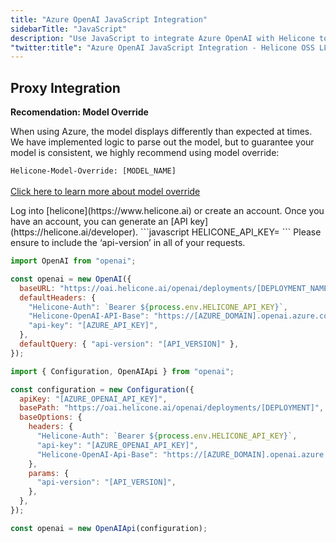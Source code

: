 ```yaml
---
title: "Azure OpenAI JavaScript Integration"
sidebarTitle: "JavaScript"
description: "Use JavaScript to integrate Azure OpenAI with Helicone to log your Azure OpenAI usage."
"twitter:title": "Azure OpenAI JavaScript Integration - Helicone OSS LLM Observability"
---
```


## Proxy Integration

<Info>
<b>Recomendation: Model Override</b>

When using Azure, the model displays differently than expected at times. We have implemented logic to parse out the model, but to guarantee your model is consistent, we highly recommend using model override:

<code>Helicone-Model-Override: [MODEL_NAME]</code>
<br />
<br />
<a href="/helicone-headers/header-directory"> Click here to learn more about model override</a>
</Info>

<Steps>
  <Step title="Create an account + Generate an API Key">
    Log into [helicone](https://www.helicone.ai) or create an account. Once you have an account, you
    can generate an [API key](https://helicone.ai/developer).
  </Step>
  <Step title="Set HELICONE_API_KEY as an environment variable">
```javascript
HELICONE_API_KEY=<your API key>
```
  </Step>
  <Step title="Modify the base path and add a Helicone-Auth header">
  <Note>Please ensure to include the ‘api-version’ in all of your requests.</Note>
<CodeGroup>

```javascript OpenAI V4+
import OpenAI from "openai";

const openai = new OpenAI({
  baseURL: "https://oai.helicone.ai/openai/deployments/[DEPLOYMENT_NAME]",
  defaultHeaders: {
    "Helicone-Auth": `Bearer ${process.env.HELICONE_API_KEY}`,
    "Helicone-OpenAI-API-Base": "https://[AZURE_DOMAIN].openai.azure.com",
    "api-key": "[AZURE_API_KEY]",
  },
  defaultQuery: { "api-version": "[API_VERSION]" },
});
```

```javascript OpenAI
import { Configuration, OpenAIApi } from "openai";

const configuration = new Configuration({
  apiKey: "[AZURE_OPENAI_API_KEY]",
  basePath: "https://oai.helicone.ai/openai/deployments/[DEPLOYMENT]",
  baseOptions: {
    headers: {
      "Helicone-Auth": `Bearer ${process.env.HELICONE_API_KEY}`,
      "api-key": "[AZURE_OPENAI_API_KEY]",
      "Helicone-OpenAI-Api-Base": "https://[AZURE_DOMAIN].openai.azure.com",
    },
    params: {
      "api-version": "[API_VERSION]",
    },
  },
});

const openai = new OpenAIApi(configuration);
```

</CodeGroup>

  </Step>
</Steps>
